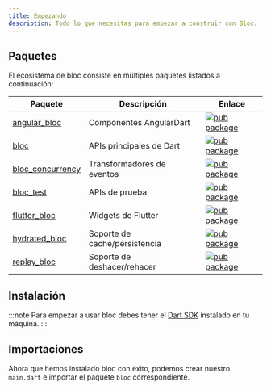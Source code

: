 ```yaml
---
title: Empezando
description: Todo lo que necesitas para empezar a construir con Bloc.
---
```



## Paquetes

El ecosistema de bloc consiste en múltiples paquetes listados a continuación:


| Paquete                                                                                   | Descripción                 | Enlace                                                                                                         |
| ------------------------------------------------------------------------------------------ | --------------------------- | -------------------------------------------------------------------------------------------------------------- |
| [angular_bloc](https://github.com/felangel/bloc/tree/master/packages/angular_bloc)         | Componentes AngularDart     | [![pub package](https://img.shields.io/pub/v/angular_bloc.svg)](https://pub.dev/packages/angular_bloc)         |
| [bloc](https://github.com/felangel/bloc/tree/master/packages/bloc)                         | APIs principales de Dart    | [![pub package](https://img.shields.io/pub/v/bloc.svg)](https://pub.dev/packages/bloc)                         |
| [bloc_concurrency](https://github.com/felangel/bloc/tree/master/packages/bloc_concurrency) | Transformadores de eventos  | [![pub package](https://img.shields.io/pub/v/bloc_concurrency.svg)](https://pub.dev/packages/bloc_concurrency) |
| [bloc_test](https://github.com/felangel/bloc/tree/master/packages/bloc_test)               | APIs de prueba              | [![pub package](https://img.shields.io/pub/v/bloc_test.svg)](https://pub.dev/packages/bloc_test)               |
| [flutter_bloc](https://github.com/felangel/bloc/tree/master/packages/flutter_bloc)         | Widgets de Flutter          | [![pub package](https://img.shields.io/pub/v/flutter_bloc.svg)](https://pub.dev/packages/flutter_bloc)         |
| [hydrated_bloc](https://github.com/felangel/bloc/tree/master/packages/hydrated_bloc)       | Soporte de caché/persistencia | [![pub package](https://img.shields.io/pub/v/hydrated_bloc.svg)](https://pub.dev/packages/hydrated_bloc)       |
| [replay_bloc](https://github.com/felangel/bloc/tree/master/packages/replay_bloc)           | Soporte de deshacer/rehacer | [![pub package](https://img.shields.io/pub/v/replay_bloc.svg)](https://pub.dev/packages/replay_bloc)           |

## Instalación

<InstallationTabs />

:::note
Para empezar a usar bloc debes tener el [Dart SDK](https://dart.dev/get-dart) instalado en tu máquina.
:::

## Importaciones

Ahora que hemos instalado bloc con éxito, podemos crear nuestro `main.dart` e importar el paquete `bloc` correspondiente.

<ImportTabs />
